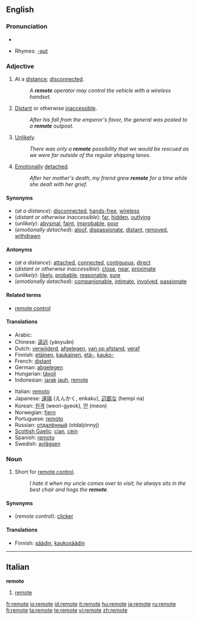 ==English==

===Pronunciation===
*{{audio|en-us-remote.ogg|Audio (US)}}

*Rhymes: [[Rhymes:English:-əʊt|-əʊt]]

===Adjective===
{{en-adj|remot|er|est}}

# At a [[distance]]; [[disconnected]].
#:''A '''remote''' operator may control the vehicle with a wireless handset.''
# [[distant|Distant]] or otherwise [[inaccessible]].
#:''After his fall from the emperor's favor, the general was posted to a '''remote''' outpost.''
# [[unlikely|Unlikely]].
#:''There was only a '''remote''' possibility that we would be rescued as we were far outside of the regular shipping lanes.''
# [[emotion|Emotionally]] [[detach]]ed.
#:''After her mother's death, my friend grew '''remote''' for a time while she dealt with her grief.''

====Synonyms====
*(''at a distance''): [[disconnected]], [[hands-free]], [[wireless]]
*(''distant or otherwise inaccessible''): [[far]], [[hidden]], [[outlying]]
*(''unlikely''): [[abysmal]], [[faint]], [[improbable]], [[poor]]
*(''emotionally detached''): [[aloof]], [[dispassionate]], [[distant]], [[removed]], [[withdrawn]]

====Antonyms====
*(''at a distance''): [[attached]], [[connected]], [[contiguous]], [[direct]]
*(''distant or otherwise inaccessible''): [[close]], [[near]], [[proximate]]
*(''unlikely''): [[likely]], [[probable]], [[reasonable]], [[sure]]
*(''emotionally detached''): [[companionable]], [[intimate]], [[involved]], [[passionate]]

====Related terms====
*[[remote control]]

====Translations====
{{trans-top|at a distance}}
*Arabic: {{ARchar|[[بعيد]]}} {{IPAchar|(baʕīd)}}
*Chinese: [[遥远]] (yáoyuǎn)
*Dutch: [[verwijderd]], [[afgelegen]], [[van op afstand]], [[veraf]]
*Finnish: [[etäinen]], [[kaukainen]], [[etä-]], [[kauko-]]
*French: [[distant#French|distant]]
*German: [[abgelegen]]
*Hungarian: [[távoli]]
*Indonesian: [[jarak]] [[jauh]], [[#Indonesian|remote]]
{{trans-mid}}
*Italian: [[remoto]]
*Japanese: [[遠隔]] (えんかく, enkaku), [[辺鄙な]] (hempi na)
*Korean: [[원격]] (weon-gyeok), [[먼]] (meon)
*Norwegian: [[fjern]]
*Portuguese: [[remoto]]
*Russian: [[отдалённый]] (otdaljónnyj)
*[[Scottish Gaelic]]: [[cian]], [[cèin]]
*Spanish: [[remoto]]
*Swedish: [[avlägsen]]
{{trans-bottom}}

===Noun===
{{en-noun}}

# Short for [[remote control]].
#:''I hate it when my uncle comes over to visit; he always sits in the best chair and hogs the '''remote'''.''

====Synonyms====
*(''remote control''): [[clicker]]

====Translations====
{{trans-top|remote control}}
*Finnish: [[säädin]], [[kaukosäädin]]
{{trans-mid}}
{{trans-bottom}}

----

==Italian==
'''remote''' {{f}} {{plural}}
# [[remote#English|remote]]

[[fr:remote]]
[[io:remote]]
[[id:remote]]
[[it:remote]]
[[hu:remote]]
[[ja:remote]]
[[ru:remote]]
[[fi:remote]]
[[ta:remote]]
[[te:remote]]
[[vi:remote]]
[[zh:remote]]